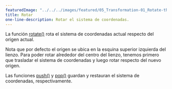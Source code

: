```yaml
---
featuredImage: "../../../images/featured/05_Transformation-01_Rotate-thumbnail.png"
title: Rotar
one-line-description: Rotar el sistema de coordenadas.
---
```


La función
<a href="https://p5js.org/reference/#/p5/rotate">rotate()</a>
rota el sistema de coordenadas actual respecto del origen actual.

Nota que por defecto el origen se ubica en la esquina superior izquierda del lienzo.
Para poder rotar alrededor del centro del lienzo, tenemos primero que trasladar
el sistema de coordenadas y luego rotar respecto del nuevo origen.

Las funciones
<a href="https://p5js.org/reference/#/p5/push">push()</a>
y
<a href="https://p5js.org/reference/#/p5/pop">pop()</a>
guardan y restauran el sistema de coordenadas, respectivamente.
